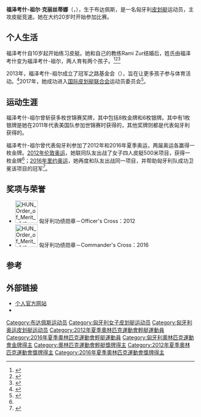 {{NoteTA|G1=Sports}}
{{Infobox sportsperson
| headercolor    = silver
| name           = 福泽考什-祖尔·克丽丝蒂娜
| image          = Fazekas-Zur Krisztina (2012).jpg
| image_size     = 
| caption        = 摄于2012年
| fullname       = {{lang|hu|Fazekas-Zur Krisztina}}
| nationality    = {{HUN}}
| birth_date     = {{birth date and age|1980|8|1|df=y}}<ref name=rio>{{cite web|url=https://www.rio2016.com/en/athlete/krisztina-fazekas-zur|title=Krisztina Fazekas-Zur|work=Rio 2016|accessdate=2016-11-14|archiveurl=https://web.archive.org/web/20161107020636/https://www.rio2016.com/en/athlete/krisztina-fazekas-zur|archivedate=2016-11-07}}</ref>
| birth_place    = {{HUN}}[[布达佩斯|布达佩斯]]
| height         = {{height|m=1.72|abbr=on}}（2016年8月）<ref name=rio/>
| weight         = {{weight|kg=64|abbr=on}}（2016年8月）<ref name=rio/>
| sport          = [[皮划艇竞速|皮划艇竞速]]
| club           = Budapest SE（1990－1997）<br>Újpesti TE（1997－2000）<br>MTK Budapest（2001－2009）<br>Győri VSE（2012－）
| coach          = Rami Zur（丈夫）<br>[[施托茨·博通德|施托茨·博通德]]（国家队）
| medaltemplates = 
{{MedalCount
|[[夏季奥运|夏季奥运]]|2|0|0
|[[世界皮划艇锦标赛|世界皮划艇竞速锦标赛]]|8|6|0
|欧洲皮划艇竞速锦标赛|6|4|3
|'''总计'''|'''16'''|'''10'''|'''3'''
}}
{{MedalSport|女子皮划艇竞速}}
{{MedalCountry|{{HUN}}}}
{{MedalCompetition|[[奥林匹克运动会|奥林匹克运动会]]}}
{{MedalGold|[[2012年夏季奥林匹克运动会|2012 伦敦]]|[[2012年夏季奧林匹克運動會輕艇女子500公尺四人愛斯基摩艇|四人皮艇500米]]}}
{{MedalGold|[[2016年夏季奥林匹克运动会|2016 里约热内卢]]|[[2016年夏季奧林匹克運動會輕艇女子500公尺四人愛斯基摩艇比賽|四人皮艇500米]]}}
{{MedalCompetition|[[世界皮划艇锦标赛|世界皮划艇竞速锦标赛]]}}
{{MedalGold|[[2001年世界輕艇競速錦標賽|2001 波兹南]]|四人皮艇200米}}
{{MedalGold|[[2003年世界輕艇競速錦標賽|2003 盖恩斯维尔]]|四人皮艇1000米}}
{{MedalGold|[[2006年世界輕艇競速錦標賽|2006 塞格德]]|四人皮艇500米}}
{{MedalGold|[[2007年世界輕艇競速錦標賽|2007 杜伊斯堡]]|四人皮艇1000米}}
{{MedalGold|[[2013年世界輕艇競速錦標賽|2013 杜伊斯堡]]|双人皮艇1000米}}
{{MedalGold|2013 杜伊斯堡|四人皮艇500米}}
{{MedalGold|2013 杜伊斯堡|单人皮艇200米接力}}
{{MedalGold|[[2017年世界輕艇競速錦標賽|2017 雷奇斯]]|四人皮艇500米}}
{{MedalSilver|2007 杜伊斯堡|四人皮艇200米}}
{{MedalSilver|2007 杜伊斯堡|四人皮艇500米}}
{{MedalSilver|[[2009年世界輕艇競速錦標賽|2009 达特茅斯]]|单人皮艇200米接力}}
{{MedalSilver|2009 达特茅斯|四人皮艇200米}}
{{MedalSilver|[[2015年世界輕艇競速錦標賽|2015 米兰]]|四人皮艇500米}}
{{MedalCompetition|欧洲皮划艇竞速锦标赛}}
{{MedalGold|2001 米兰|四人皮艇200米}}
{{MedalGold|2006 Račice|四人皮艇500米}}
{{MedalGold|2007 蓬特韦德拉|四人皮艇1000米}}
{{MedalGold|2008 米兰|四人皮艇200米}}
{{MedalGold|2008 米兰|四人皮艇1000米}}
{{MedalGold|2009 勃兰登堡|四人皮艇200米}}
{{MedalSilver|2005 波兹南|四人皮艇200米}}
{{MedalSilver|2007 蓬特韦德拉|四人皮艇200米}}
{{MedalSilver|2007 蓬特韦德拉|四人皮艇500米}}
{{MedalSilver|2008 米兰|四人皮艇500米}}
{{MedalBronze|2001 米兰|双人皮艇1000米}}
{{MedalBronze|2008 米兰|双人皮艇200米}}
{{MedalBronze|2012 萨格勒布|四人皮艇500米}}
{{MedalCountry|{{USA}}}}
{{MedalCompetition|世界皮划艇竞速锦标赛}}
{{MedalSilver|[[2011年世界輕艇競速錦標賽|2011 塞格德]]|单人皮艇1000米}}
}}
{{Eastern name order|匈牙利语|匈牙利人名}}
'''福泽考什-祖尔·克丽丝蒂娜'''（{{lang-hu|Fazekas-Zur Krisztina}}，{{bd|1980年|8月1日||}}），生于布达佩斯，是一名匈牙利[[皮划艇|皮划艇]]运动员，主攻皮艇竞速。她在大约20岁时开始参加比赛。

==个人生活==
福泽考什自10岁起开始练习皮艇。她和自己的教练Rami Zur结婚后，姓氏由福泽考什变为福泽考什-祖尔，两人育有两个孩子。<ref>{{cite web|url=https://izraelinfo.com/2016/08/23/az-ermek-nem-jonnek-varazsutesre/|title=Fazekas-Zur Krisztina és férje, Rami Zur (רמי צור)|publisher=Izraelinfo|date=2016-08-23|accessdate=2016-11-14}}</ref><ref name="bikku">{{cite web|url=http://www.blikk.hu/sport/rio-2016/anyakent-is-nyerni-akar-az-aranyermes-kajakos-fazekas-zur/j0r11cy|script-title=hu:Anyaként is nyerni akar az aranyérmes kajakos Fazekas-Zur|publisher=Blikk|date=2016-07-29|accessdate=2016-11-14}}</ref><ref>{{cite web |url=http://www.nemzetisport.hu/kajak_kenu/kajak-kenu-ketszeres-olimpiai-bajnokunk-ujabb-fiut-szult-2639823|script-title=hu:Kajak-kenu: kétszeres olimpiai bajnokunk újabb fiút szült|accessdate=2018-06-06 |date=2018-06-06 |publisher=Nemzeti Sport}}</ref>

2013年，福泽考什-祖尔成立了冠军之路基金会（{{lang|hu|Bajnokok Utja Alapitvany}}），旨在让更多孩子参与体育活动。<ref>{{cite web|url=http://richpoi.com/plugins/content/content.php?content.27382|script-title=hu:Egészséges életmódra nevelne a Bajnokok Útja Alapítvány|publisher=RICHPOI|date=2013-03-05|accessdate=2016-11-14}}{{dead link|date=2018年4月 |bot=InternetArchiveBot |fix-attempted=yes }}</ref>2017年，她成功进入[[國際輕艇總會|国际皮划艇联合会]]运动员委员会<ref>{{cite web |url=http://www.nemzetisport.hu/kajak_kenu/kajak-kenu-fazekas-zur-bekerult-az-icf-sportoloi-bizottsagaba-2588979|title=Kajak-kenu: Fazekas-Zur bekerült az ICF sportolói bizottságába|accessdate=2017-08-28 |date=2017-08-28 |publisher=Nemzeti Sport}}</ref>。

==运动生涯==
福泽考什-祖尔曾斩获多枚世锦赛奖牌，其中包括8枚金牌和6枚银牌。其中有1枚银牌是她在2011年代表美国队参加世锦赛时获得的，其他奖牌则都是代表匈牙利获得的。

福泽考什-祖尔曾代表匈牙利参加了2012年和2016年夏季奥运，两届奥运各赢得一枚金牌。[[2012年夏季奥林匹克运动会皮划艇比赛|2012年伦敦奥运]]，她联同队友出战了女子四人皮艇500米项目，获得一枚金牌<ref name="bikku"/>；[[2016年夏季奥林匹克运动会皮划艇比赛|2016年里约奥运]]，她再度和队友出战同一项目，并帮助匈牙利队成功卫冕该项目的冠军<ref>{{cite web|url=http://dailynewshungary.com/day-15-rio2016-fantastic-finish/|title=Day 15 in Rio2016: Fantastic finish|publisher=Daily News Hungary|date=2016-08-21|accessdate=2016-11-03|archiveurl=https://web.archive.org/web/20160822184333/http://dailynewshungary.com/day-15-rio2016-fantastic-finish/|archivedate=2016-08-22|deadurl=no}}</ref>。

==奖项与荣誉==
* [[File:HUN_Order_of_Merit_of_the_Hungarian_Rep_(civil)_4class_BAR.svg|60px]] 匈牙利功绩勋章－Officer's Cross：2012
* [[File:HUN_Order_of_Merit_of_the_Hungarian_Rep_(civil)_3class_BAR.svg|60px]] 匈牙利功绩勋章－Commander's Cross：2016

==参考==
{{reflist}}

==外部链接==
{{Commons category|Krisztina Fazekas Zur}}
*[http://www.k-zur.com/ 个人官方网站]
*{{cite web|url=https://www.sports-reference.com/olympics/athletes/fa/krisztina-fazekas-zur-1.html |title=Sports-reference.com介绍页面 |archiveurl=https://web.archive.org/web/20190629110019/https://www.sports-reference.com/olympics/athletes/fa/krisztina-fazekas-zur-1.html |archivedate=2019-06-29 |deadurl=yes }}

{{奥林匹克运动会皮划艇静水比赛女子四人皮艇500米冠军}}
{{DEFAULTSORT:Fazekas, Krisztina}}
[[Category:布达佩斯运动员|Category:布达佩斯运动员]]
[[Category:匈牙利女子皮划艇运动员|Category:匈牙利女子皮划艇运动员]]
[[Category:匈牙利奥运皮划艇运动员|Category:匈牙利奥运皮划艇运动员]]
[[Category:2012年夏季奧林匹克運動會輕艇運動員|Category:2012年夏季奧林匹克運動會輕艇運動員]]
[[Category:2016年夏季奧林匹克運動會輕艇運動員|Category:2016年夏季奧林匹克運動會輕艇運動員]]
[[Category:匈牙利奧林匹克運動會金牌得主|Category:匈牙利奧林匹克運動會金牌得主]]
[[Category:奧林匹克運動會輕艇獎牌得主|Category:奧林匹克運動會輕艇獎牌得主]]
[[Category:2012年夏季奧林匹克運動會獎牌得主|Category:2012年夏季奧林匹克運動會獎牌得主]]
[[Category:2016年夏季奧林匹克運動會獎牌得主|Category:2016年夏季奧林匹克運動會獎牌得主]]